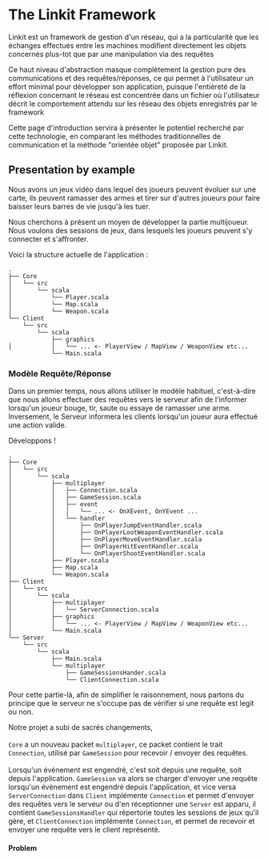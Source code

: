 

# The Linkit Framework

<p>
    <orange>Linkit</orange>
    est un framework de gestion d'un réseau, qui a la particularité que les échanges effectués entre les machines
    modifient directement les objets concernés plus-tot que par une manipulation via des requêtes
</p>

<p>
    Ce haut niveau d'abstraction masque complètement la gestion pure des communications et des requêtes/réponses,
    ce qui permet à l'utilisateur un effort minimal pour développer son application, puisque l'entièreté de la réflexion
    concernant le réseau est concentrée dans un fichier où l'utilisateur décrit le comportement attendu sur les réseau
    des objets enregistrés par le framework
</p>

<p>
    Cette page d'introduction servira à présenter le potentiel recherché par cette technologie, en comparant les
    méthodes traditionnelles de communication et la méthode "orientée objet" proposée par Linkit.
</p>

## Presentation by example
<p>
    Nous avons un jeux vidéo dans lequel des joueurs peuvent évoluer sur une carte, ils peuvent ramasser des armes et
    tirer sur d'autres joueurs pour faire baisser leurs barres de vie jusqu'à les tuer.
</p>

<p>
    Nous cherchons à présent un moyen de développer la partie multijoueur.
    Nous voulons des sessions de jeux, dans lesquels les joueurs peuvent s'y connecter et s'affronter.
</p>

Voici la structure actuelle de l'application :
```shell title="initial project structure"
.
├── Core
│   └── src
│       └── scala
│           └── Player.scala
│           └── Map.scala
│           └── Weapon.scala
└── Client
    └── src
        └── scala
            ├── graphics
│           │   └── ... <- PlayerView / MapView / WeaponView etc...
            └── Main.scala
```

### Modèle Requête/Réponse
Dans un premier temps, nous allons utiliser le modèle habituel, c'est-à-dire que nous allons effectuer des requêtes vers le serveur
afin de l'informer lorsqu'un joueur bouge, tir, saute ou essaye de ramasser une arme.
Inversement, le Serveur informera les clients lorsqu'un joueur aura effectué une action valide.

Développons !

```shell title="request/response model project structure"
.
├── Core
│   └── src
│       └── scala
│           ├── multiplayer
│           │   ├── Connection.scala
│           │   ├── GameSession.scala
│           │   ├── event
│           │   │   └── ... <- OnXEvent, OnYEvent ...
│           │   └── handler
│           │       ├── OnPlayerJumpEventHandler.scala
│           │       ├── OnPlayerLootWeaponEventHandler.scala
│           │       ├── OnPlayerMoveEventHandler.scala
│           │       ├── OnPlayerHitEventHandler.scala
│           │       └── OnPlayerShootEventHandler.scala
│           ├── Player.scala
│           ├── Map.scala
│           └── Weapon.scala
├── Client
│   └── src
│       └── scala
│           ├── multiplayer
│           │   └── ServerConnection.scala
│           ├── graphics
│           │   └── ... <- PlayerView / MapView / WeaponView etc...
│           └── Main.scala
└── Server
    └── src
        └── scala
            ├── Main.scala
            └── multiplayer
                ├── GameSessionsHander.scala
                └── ClientConnection.scala
```

Pour cette partie-là, afin de simplifier le raisonnement, nous partons du principe que le serveur ne s'occupe pas de vérifier si une requête est legit ou non.

Notre projet a subi de sacrés changements, <br></br>
`Core` a un nouveau packet `multiplayer`, ce packet contient le trait `Connection`,
utilisé par `GameSession` pour recevoir / envoyer des requêtes. <br></br>
Lorsqu'un événement est engendré, c'est soit depuis une requête, soit depuis l'application.
`GameSession` va alors se charger d'envoyer une requête lorsqu'un évènement est engendré depuis l'application, et vice versa
`ServerConnection` dans `Client` implémente `Connection` et permet d'envoyer des requêtes vers le serveur ou d'en réceptionner une
`Server` est apparu, il contient `GameSessionsHandler` qui répertorie toutes les sessions de jeux qu'il gère,
et `ClientConnection` implémente `Connection`, et permet de recevoir et envoyer une requête vers le client représenté.


#### Problem
<p>

</p>